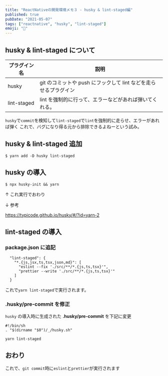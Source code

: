```yaml
---
title: "ReactNativeの開発環境メモ３ - husky & lint-staged編"
published: true
pubDate: "2021-05-07"
tags: ["reactnative", "husky", "lint-staged"]
emoji: "📱"
---
```


## husky & lint-staged について

| プラグイン名 | 説明                                                             |
| ------------ | ---------------------------------------------------------------- |
| husky        | git のコミットや push にフックして lint などを走らせるプラグイン |
| lint-staged  | lint を強制的に行って、エラーなどがあれば弾いてくれる。          |

`husky`で`commit`を検知して`lint-staged`で`lint`を強制的に走らせ、エラーがあれば弾く
これで、バグになり得る元から排除できるよねーという試み。

## husky & lint-staged 追加

```
$ yarn add -D husky lint-staged
```

## husky の導入

```
$ npx husky-init && yarn
```

↑ これ実行でおわり

↓ 参考

https://typicode.github.io/husky/#/?id=yarn-2

## lint-staged の導入

### package.json に追記

```
  "lint-staged": {
    "*.{js,jsx,ts,tsx,json,md}": [
      "eslint --fix './src/**/*.{js,ts,tsx}'",
      "prettier --write './src/**/*.{js,ts,tsx}'"
    ]
  }
```

これで`yarn lint-staged`で実行されます。

### .husky/pre-commit を修正

`husky` の導入時に生成された **.husky/pre-commit** を下記に変更

```
#!/bin/sh
. "$(dirname "$0")/_/husky.sh"

yarn lint-staged
```

## おわり

これで、`git commit`時に`eslint`と`prettier`が実行されます
